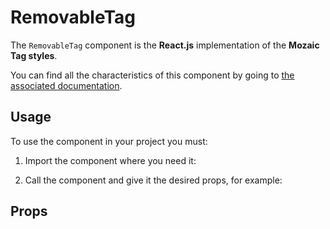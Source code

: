 
<Meta title="Components/Tag/RemovableTag" component={RemovableTag} argTypes={argTypes} />

# RemovableTag

The `RemovableTag` component is the **React.js** implementation of the **Mozaic Tag styles**.

You can find all the characteristics of this component by going to [the associated documentation](https://mozaic.adeo.cloud/Components/Tag/).

## Usage

To use the component in your project you must:

1. Import the component where you need it:

<Source language="javascript" code="import { RemovableTag } from '@mozaic-ds/react';" />

2. Call the component and give it the desired props, for example:

<Canvas withSource="open">
    <Story story={Controls} />
</Canvas>

## Props

<ArgsTable of={RemovableTag} />
